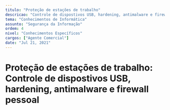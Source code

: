 ```yaml
---
titulo: "Proteção de estações de trabalho"
descricao: "Controle de dispostivos USB, hardening, antimalware e firewall pessoal"
tema: "Conhecimentos de Informática"
assunto: "Segurança da Informação"
ordem: 4
nivel: "Conhecimentos Específicos"
cargos: ["Agente Comercial"]
date: "Jul 21, 2021"
---
```


# Proteção de estações de trabalho: Controle de dispostivos USB, hardening, antimalware e firewall pessoal